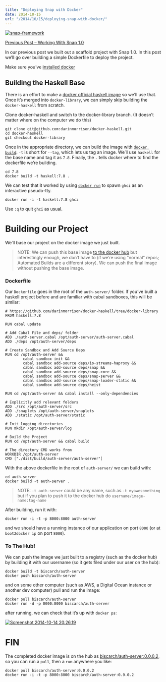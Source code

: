 ```yaml
---
title: "Deploying Snap with Docker"
date: 2014-10-15
url: "/2014/10/15/deploying-snap-with-docker/"
---
```



[![snap-framework](http://res.cloudinary.com/diqzbm8lz/image/upload/v1428611482/snap_sks60m.png)](http://res.cloudinary.com/diqzbm8lz/image/upload/v1428611482/snap_sks60m.png)

[Previous Post – Working With Snap 1.0](http://www.christopherbiscardi.com/2014/10/05/working-with-snap-1-0/)

In our previous post we built out a scaffold project with Snap 1.0. In this post
we’ll go over building a simple Dockerfile to deploy the project.

Make sure you’ve [installed docker](https://docs.docker.com/installation/#installation)


## Building the Haskell Base

There is an effort to make a [docker official haskell
image](https://github.com/darinmorrison/docker-haskell/tree/docker-library) so
we’ll use that. Once it’s merged into `docker-library`, we can simply skip
building the `docker-haskell` from scratch.

Clone docker-haskell and switch to the docker-library branch. (It doesn’t matter
where on the computer we do this)

```
git clone git@github.com:darinmorrison/docker-haskell.git
cd docker-haskell
git checkout docker-library
```

Once in the appropriate directory, we can build the image with [`docker
build`](https://docs.docker.com/reference/commandline/cli/#build). `-t` is short
for `--tag`, which lets us tag an image. We’ll use `haskell` for the base name
and tag it as `7.8`. Finally, the `.` tells docker where to find the dockerfile
we’re building.

```
cd 7.8
docker build -t haskell:7.8 .
```

We can test that it worked by using [`docker
run`](https://docs.docker.com/reference/commandline/cli/#run) to spawn `ghci` as
an interactive pseudo-tty.

```
docker run -i -t haskell:7.8 ghci
```

Use `:q` to quit `ghci` as usual.


# Building our Project

We’ll base our project on the docker image we just built.

> NOTE: We can push this base image [to the docker
hub](https://docs.docker.com/userguide/dockerrepos/#pushing-a-repository-to-docker-hub)
but interestingly enough, we don’t have to (if we’re using “normal” repos;
Automated Builds are a different story). We can push the final image without
pushing the base image.

### Dockerfile

Our `Dockerfile` goes in the root of the `auth-server/` folder. If you’ve built
a haskell project before and are familiar with cabal sandboxes, this will be
similar:

```
# https://github.com/darinmorrison/docker-haskell/tree/docker-library
FROM haskell:7.8

RUN cabal update

# Add Cabal File and deps/ folder
ADD ./auth-server.cabal /opt/auth-server/auth-server.cabal
ADD ./deps /opt/auth-server/deps

# Create Sandbox and Add Source Deps
RUN cd /opt/auth-server &&
        cabal sandbox init &&
        cabal sandbox add-source deps/io-streams-haproxy &&
        cabal sandbox add-source deps/snap &&
        cabal sandbox add-source deps/snap-core &&
        cabal sandbox add-source deps/snap-server &&
        cabal sandbox add-source deps/snap-loader-static &&
        cabal sandbox add-source deps/heist

RUN cd /opt/auth-server && cabal install --only-dependencies

# Explicitly add relevant folders
ADD ./src /opt/auth-server/src
ADD ./snaplets /opt/auth-server/snaplets
ADD ./static /opt/auth-server/static

# Init logging directories
RUN mkdir /opt/auth-server/log

# Build the Project
RUN cd /opt/auth-server && cabal build

# The directory CMD works from
WORKDIR /opt/auth-server
CMD ["./dist/build/auth-server/auth-server"]
```

With the above dockerfile in the root of `auth-server/` we can build with:

```
cd auth-server
docker build -t auth-server .
```

> NOTE: `-t auth-server` could be any name, such as `-t myawesomething` but if
you plan to push it to the docker hub do `username/image-name:tag-name`

After building, run it with:

```
docker run -i -t -p 8000:8000 auth-server
```

and we should have a running instance of our application on port `8000` (or at
`boot2docker ip` on port `8000`).

### To The Hub!

We can push the image we just built to a registry (such as the docker hub) by
building it with our username (so it gets filed under our user on the hub):

```
docker build -t biscarch/auth-server
docker push biscarch/auth-server
```

and on some other computer (such as AWS, a Digital Ocean instance or another dev
computer) pull and run the image:

```
docker pull biscarch/auth-server
docker run -d -p 8000:8000 biscarch/auth-server
```

after running, we can check that it’s up with `docker ps`:

[![Screenshot 2014-10-14 20.26.19](http://res.cloudinary.com/diqzbm8lz/image/upload/v1428611480/Screenshot-2014-10-14-20.26.19_ms5prn.png)](http://res.cloudinary.com/diqzbm8lz/image/upload/v1428611480/Screenshot-2014-10-14-20.26.19_ms5prn.png)


# FIN

The completed docker image is on the hub as
[biscarch/auth-server:0.0.0.2](https://registry.hub.docker.com/u/biscarch/auth-server/),
so you can run a `pull`, then a `run` anywhere you like:

```
docker pull biscarch/auth-server:0.0.0.2
docker run -i -t -p 8000:8000 biscarch/auth-server:0.0.0.2
```
